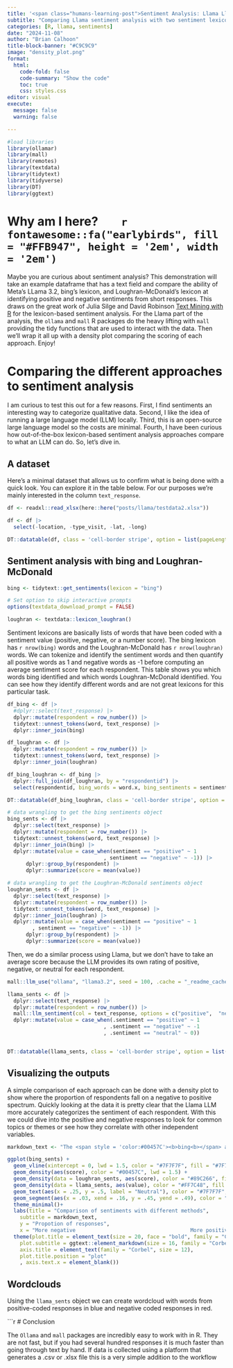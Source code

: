 ```yaml
---
title: '<span class="humans-learning-post">Sentiment Analysis: Llama Llama</span>'
subtitle: "Comparing Llama sentiment analysis with two sentiment lexicons"
categories: [R, llama, sentiments]
date: "2024-11-08"
author: "Brian Calhoon"
title-block-banner: "#C9C9C9"
image: "density_plot.png"
format: 
  html:
    code-fold: false
    code-summary: "Show the code"
    toc: true
    css: styles.css
editor: visual
execute:
  message: false
  warning: false

---
```


```r

#load libraries 
library(ollamar)
library(mall)
library(remotes)
library(textdata)
library(tidytext)
library(tidyverse)
library(DT)
library(ggtext)

```


# Why am I here?        `r fontawesome::fa("earlybirds", fill = "#FFB947", height = '2em', width = '2em')`

:::: box
::: box-header
Maybe you are curious about sentiment analysis? This demonstration will take an example dataframe that has a text field and compare the ability of Meta's LLama 3.2, bing's lexicon, and Loughran-McDonald's lexicon at identifying positive and negative sentiments from short responses. This draws on the great work of Julia Silge and David Robinson [Text Mining with R](www.tidytextmining.com) for the lexicon-based sentiment analysis. For the Llama part of the analysis, the `ollama` and `mall` R packages do the heavy lifting with `mall` providing the tidy functions that are used to interact with the data. Then we'll wrap it all up with a density plot comparing the scoring of each approach. Enjoy!
:::
::::

# Comparing the different approaches to sentiment analysis

I am curious to test this out for a few reasons. First, I find sentiments an interesting way to categorize qualitative data. Second, I like the idea of running a large language model (LLM) locally. Third, this is an open-source large language model so the costs are minimal. Fourth, I have been curious how out-of-the-box lexicon-based sentiment analysis approaches compare to what an LLM can do. So, let's dive in.

## A dataset

Here's a minimal dataset that allows us to confirm what is being done with a quick look. You can explore it in the table below. For our purposes we're mainly interested in the column `text_response`.

```r
df <- readxl::read_xlsx(here::here("posts/llama/testdata2.xlsx")) 

df <- df |> 
  select(-location, -type_visit, -lat, -long)

DT::datatable(df, class = 'cell-border stripe', option = list(pageLength = 5), filter = "top")


```

## Sentiment analysis with bing and Loughran-McDonald

```r
bing <- tidytext::get_sentiments(lexicon = "bing")

# Set option to skip interactive prompts
options(textdata_download_prompt = FALSE)

loughran <- textdata::lexicon_loughran()
```

Sentiment lexicons are basically lists of words that have been coded with a sentiment value (positive, negative, or a number score). The bing lexicon has `r nrow(bing)` words and the Loughran-McDonald has `r nrow(loughran)` words. We can tokenize and identify the sentiment words and then quantify all positive words as 1 and negative words as -1 before computing an average sentiment score for each respondent. This table shows you which words bing identified and which words Loughran-McDonald identified. You can see how they identify different words and are not great lexicons for this particular task.

```r


df_bing <- df |>
  #dplyr::select(text_response) |> 
  dplyr::mutate(respondent = row_number()) |> 
  tidytext::unnest_tokens(word, text_response) |> 
  dplyr::inner_join(bing) 

df_loughran <- df |> 
  dplyr::mutate(respondent = row_number()) |> 
  tidytext::unnest_tokens(word, text_response) |> 
  dplyr::inner_join(loughran)

df_bing_loughran <- df_bing |> 
  dplyr::full_join(df_loughran, by = "respondentid") |> 
  select(respondentid, bing_words = word.x, bing_sentiments = sentiment.x, loughran_words = word.y, loughran_sentiments = sentiment.y)

DT::datatable(df_bing_loughran, class = 'cell-border stripe', option = list(pageLength = 5))

```

```r

# data wrangling to get the bing sentiments object
bing_sents <- df |>
  dplyr::select(text_response) |> 
  dplyr::mutate(respondent = row_number()) |> 
  tidytext::unnest_tokens(word, text_response) |> 
  dplyr::inner_join(bing) |> 
  dplyr::mutate(value = case_when(sentiment == "positive" ~ 1
                               , sentiment == "negative" ~ -1)) |> 
      dplyr::group_by(respondent) |> 
      dplyr::summarize(score = mean(value))

# data wrangling to get the Loughran-McDonald sentiments object
loughran_sents <- df |>
  dplyr::select(text_response) |> 
  dplyr::mutate(respondent = row_number()) |> 
  tidytext::unnest_tokens(word, text_response) |> 
  dplyr::inner_join(loughran) |> 
  dplyr::mutate(value = case_when(sentiment == "positive" ~ 1
        , sentiment == "negative" ~ -1)) |> 
      dplyr::group_by(respondent) |> 
      dplyr::summarize(score = mean(value))

```

Then, we do a similar process using Llama, but we don't have to take an average score because the LLM provides its own rating of positive, negative, or neutral for each respondent.

```r


mall::llm_use("ollama", "llama3.2", seed = 100, .cache = "_readme_cache")

llama_sents <- df |>
  dplyr::select(text_response) |> 
  dplyr::mutate(respondent = row_number()) |> 
  mall::llm_sentiment(col = text_response, options = c("positive",  "negative", "neutral")) |> 
  dplyr::mutate(value = case_when(.sentiment == "positive" ~ 1
                               , .sentiment == "negative" ~ -1
                               , .sentiment == "neutral" ~ 0)) 


DT::datatable(llama_sents, class = 'cell-border stripe', option = list(pageLength = 5))
```

## Visualizing the outputs

A simple comparison of each approach can be done with a density plot to show where the proportion of respondents fall on a negative to positive spectrum. Quickly looking at the data it is pretty clear that the Llama LLM more accurately categorizes the sentiment of each respondent. With this we could dive into the positive and negative responses to look for common topics or themes or see how they correlate with other independent variables.

```r

markdown_text <- "The <span style = 'color:#00457C'><b>bing<b></span> and <span style = 'color:#89C266;'><b>Loughran-McDonald<b></span> sentiment lexicons <br> miss the nuance of the language that the <span style = 'color:#FF7C48;'><b>Llama<b></span> <br> sentiment analysis captures."

ggplot(bing_sents) +
  geom_vline(xintercept = 0, lwd = 1.5, color = "#7F7F7F", fill = "#7F7F7F",  alpha = .2)+
  geom_density(aes(score), color = "#00457C", lwd = 1.5) +
  geom_density(data = loughran_sents, aes(score), color = "#89C266", fill = "#89C266", alpha = .2, lwd = 1.5) +
  geom_density(data = llama_sents, aes(value), color = "#FF7C48", fill = "#FF7C48", alpha = .2, lwd = 1.5) +
  geom_text(aes(x = .25, y = .5, label = "Neutral"), color = "#7F7F7F", vjust = .25, alpha = .3) +
  geom_segment(aes(x = .03, xend = .16, y = .45, yend = .49), color = "#7F7F7F", alpha = .3)+
  theme_minimal()+
  labs(title = "Comparison of sentiments with different methods", 
    subtitle = markdown_text,
    y = "Propotion of responses",
    x = "More negative                                     More positive") +
  theme(plot.title = element_text(size = 20, face = "bold", family = "Corbel"), 
    plot.subtitle = ggtext::element_markdown(size = 16, family = "Corbel"),
    axis.title = element_text(family = "Corbel", size = 12),
    plot.title.position = "plot"
    , axis.text.x = element_blank())

```
## Wordclouds

Using the `llama_sents` object we can create wordcloud with words from positive-coded responses in blue and negative coded responses in red.

```r



# Conclusion

The `Ollama` and `mall` packages are incredibly easy to work with in R. They are not fast, but if you had several hundred responses it is much faster than going through text by hand. If data is collected using a platform that generates a .csv or .xlsx file this is a very simple addition to the workflow

